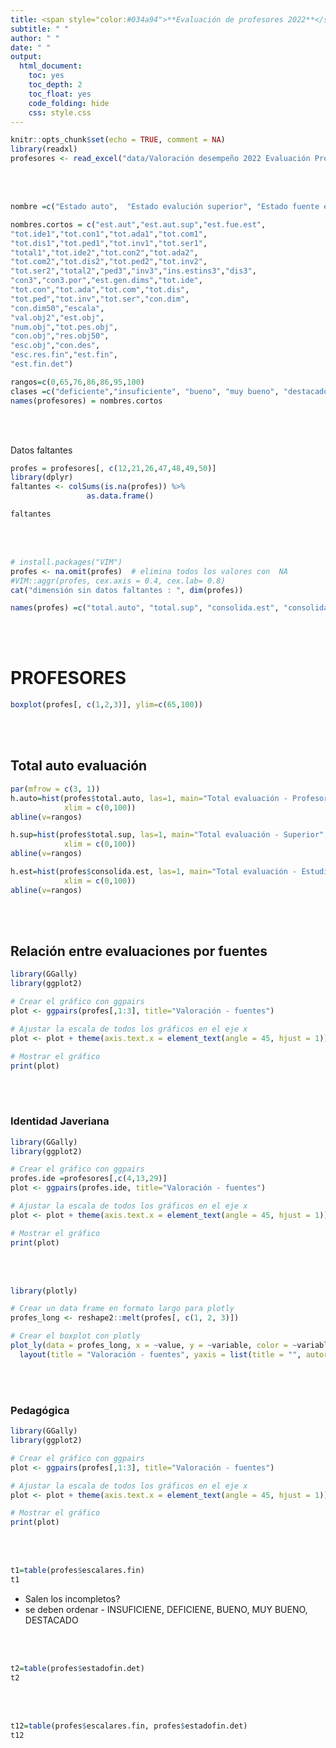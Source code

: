 ```yaml
---
title: <span style="color:#034a94">**Evaluación de profesores 2022**</span> 
subtitle: " "
author: " "
date: " "
output:
  html_document:
    toc: yes
    toc_depth: 2
    toc_float: yes
    code_folding: hide
    css: style.css
---
```


```r
knitr::opts_chunk$set(echo = TRUE, comment = NA)
library(readxl)
profesores <- read_excel("data/Valoración desempeño 2022 Evaluación Profesores.xlsx")
```

<br/><br/>

```r
nombre =c("Estado auto",  "Estado evalución superior", "Estado fuente estudiantes",  "Total identidad javeriana auto", "Total convivencia y trabajo auto",  "Total adaptabilidad y pluralismo auto", "Total compomiso con la gestion auto",  "Total disciplinar y academica auto","Total pedagogica auto", "Total investigacion innovacion y desarrollo auto","Total servicio y transferencia del conocimiento auto" , "Total auto" ,"Total identidad javeriana superior" , "Total convivencia y trabajo superior","Total adaptabilidad y pluralismo superior", "Total compomiso con la gestion superior" ,"Total disciplinar y academica superior", "Total pedagogica superior" , "Total investigacion innovacion y desarrollo superior", "Total servicio y transferencia del conocimiento superior","Total superior", "Pedagogica fuente estudiantes", "Investigacion fuente estudiantes" , "Institucional fuente estudiantes", "Disciplinar fuente estudiantes", "Consolidado fuente estudiantes","consolidadofuenteestudiantes_portal",  "Estado general valoracion dimensiones", "Total identidad javeriana","Total convivencia y trabajo" , "Total adaptabilidad y pluralismo", "Total compomiso con la gestion",  "Total disciplinar y academica",  "Total pedagogica", "Total investigacion innovacion y desarrollo" , "Total servicio y transferencia del conocimiento",  "Consolidado dimensiones",    "Consolidado dimensiones 50%", "Escala de resultado dimensiones", "Valoracion de objetivos superior",  "Estado valoracion de objetivos", "Numero de objetivos",  "Total peso de objetivos","Resultado porcentaje de objetivos 50%","Escala objetivos",  "Consolidado desempeño",  "Escala de resultado final","Estado final", "Estado final detallado")

nombres.cortos = c("est.aut","est.aut.sup","est.fue.est",
"tot.ide1","tot.con1","tot.ada1","tot.com1",
"tot.dis1","tot.ped1","tot.inv1","tot.ser1",
"total1","tot.ide2","tot.con2","tot.ada2",
"tot.com2","tot.dis2","tot.ped2","tot.inv2",
"tot.ser2","total2","ped3","inv3","ins.estins3","dis3",
"con3","con3.por","est.gen.dims","tot.ide",
"tot.con","tot.ada","tot.com","tot.dis",
"tot.ped","tot.inv","tot.ser","con.dim",
"con.dim50","escala",
"val.obj2","est.obj",
"num.obj","tot.pes.obj",
"con.obj","res.obj50",
"esc.obj","con.des",
"esc.res.fin","est.fin",
"est.fin.det")

rangos=c(0,65,76,86,86,95,100)
clases =c("deficiente","insuficiente", "bueno", "muy bueno", "destacado") 
names(profesores) = nombres.cortos

```

<br/><br/>

Datos faltantes

```r
profes = profesores[, c(12,21,26,47,48,49,50)]
library(dplyr)
faltantes <- colSums(is.na(profes)) %>%
                 as.data.frame() 

faltantes
```
<br/><br/>

```r
# install.packages("VIM")
profes <- na.omit(profes)  # elimina todos los valores con  NA
#VIM::aggr(profes, cex.axis = 0.4, cex.lab= 0.8)
cat("dimensión sin datos faltantes : ", dim(profes))
```



```r
names(profes) =c("total.auto", "total.sup", "consolida.est", "consolidad.des", "escalares.fin", "estado.fin", "estadofin.det" )
```

<br/><br/>

# **PROFESORES**

```r
boxplot(profes[, c(1,2,3)], ylim=c(65,100))
```

<br/><br/>

## **Total auto evaluación**

```r
par(mfrow = c(3, 1))
h.auto=hist(profes$total.auto, las=1, main="Total evaluación - Profesores", xlab = "valoración", ylab = "frecuencia",
            xlim = c(0,100))
abline(v=rangos)

h.sup=hist(profes$total.sup, las=1, main="Total evaluación - Superior", xlab = "valoración", ylab = "frecuencia",
            xlim = c(0,100))
abline(v=rangos)

h.est=hist(profes$consolida.est, las=1, main="Total evaluación - Estudiantes", xlab = "valoración", ylab = "frecuencia",
            xlim = c(0,100))
abline(v=rangos)

```


<br/><br/>


## Relación entre evaluaciones por fuentes

```r
library(GGally)
library(ggplot2)

# Crear el gráfico con ggpairs
plot <- ggpairs(profes[,1:3], title="Valoración - fuentes")

# Ajustar la escala de todos los gráficos en el eje x
plot <- plot + theme(axis.text.x = element_text(angle = 45, hjust = 1)) + xlim(0, 100)

# Mostrar el gráfico
print(plot)


```

<br/><br/>

### Identidad Javeriana
```r
library(GGally)
library(ggplot2)

# Crear el gráfico con ggpairs
profes.ide =profesores[,c(4,13,29)]
plot <- ggpairs(profes.ide, title="Valoración - fuentes")

# Ajustar la escala de todos los gráficos en el eje x
plot <- plot + theme(axis.text.x = element_text(angle = 45, hjust = 1)) + xlim(0, 100)

# Mostrar el gráfico
print(plot)


```

<br/><br/>

```r
library(plotly)

# Crear un data frame en formato largo para plotly
profes_long <- reshape2::melt(profes[, c(1, 2, 3)])

# Crear el boxplot con plotly
plot_ly(data = profes_long, x = ~value, y = ~variable, color = ~variable, type = "box") %>%
  layout(title = "Valoración - fuentes", yaxis = list(title = "", autorange = "reversed"), xaxis = list(range = c(65, 100)))

```

<br/><br/>

### **Pedagógica**

```r
library(GGally)
library(ggplot2)

# Crear el gráfico con ggpairs
plot <- ggpairs(profes[,1:3], title="Valoración - fuentes")

# Ajustar la escala de todos los gráficos en el eje x
plot <- plot + theme(axis.text.x = element_text(angle = 45, hjust = 1)) + xlim(0, 100)

# Mostrar el gráfico
print(plot)


```


<br/><br/>

```r

t1=table(profes$escalares.fin)
t1
```

* Salen los incompletos?
* se deben ordenar - INSUFICIENE, DEFICIENE, BUENO, MUY BUENO, DESTACADO


<br/><br/>

```r

t2=table(profes$estadofin.det)
t2

```

<br/><br/>

```r

t12=table(profes$escalares.fin, profes$estadofin.det)
t12

```

<br/><br/>

```r
```

<br/><br/>

